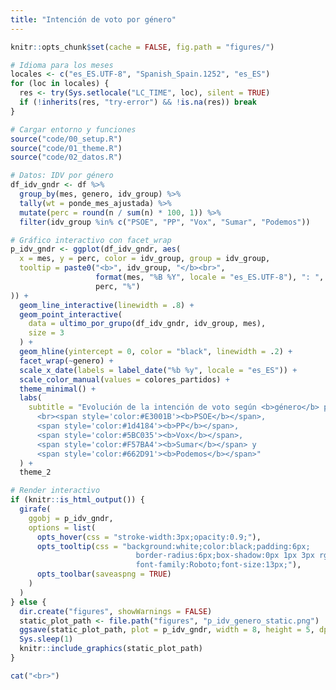 ```yaml
---
title: "Intención de voto por género"
---
```


```r
knitr::opts_chunk$set(cache = FALSE, fig.path = "figures/")

# Idioma para los meses
locales <- c("es_ES.UTF-8", "Spanish_Spain.1252", "es_ES")
for (loc in locales) {
  res <- try(Sys.setlocale("LC_TIME", loc), silent = TRUE)
  if (!inherits(res, "try-error") && !is.na(res)) break
}

# Cargar entorno y funciones
source("code/00_setup.R")
source("code/01_theme.R")
source("code/02_datos.R")
```

```r
# Datos: IDV por género
df_idv_gndr <- df %>%
  group_by(mes, genero, idv_group) %>%
  tally(wt = ponde_mes_ajustada) %>%
  mutate(perc = round(n / sum(n) * 100, 1)) %>%
  filter(idv_group %in% c("PSOE", "PP", "Vox", "Sumar", "Podemos"))
```

```r
# Gráfico interactivo con facet_wrap
p_idv_gndr <- ggplot(df_idv_gndr, aes(
  x = mes, y = perc, color = idv_group, group = idv_group,
  tooltip = paste0("<b>", idv_group, "</b><br>",
                   format(mes, "%B %Y", locale = "es_ES.UTF-8"), ": ",
                   perc, "%")
)) +
  geom_line_interactive(linewidth = .8) +
  geom_point_interactive(
    data = ultimo_por_grupo(df_idv_gndr, idv_group, mes),
    size = 3
  ) +
  geom_hline(yintercept = 0, color = "black", linewidth = .2) +
  facet_wrap(~genero) +
  scale_x_date(labels = label_date("%b %y", locale = "es_ES")) +
  scale_color_manual(values = colores_partidos) +
  theme_minimal() +
  labs(
    subtitle = "Evolución de la intención de voto según <b>género</b> para
      <br><span style='color:#E3001B'><b>PSOE</b></span>, 
      <span style='color:#1d4184'><b>PP</b></span>, 
      <span style='color:#5BC035'><b>Vox</b></span>, 
      <span style='color:#F57BA4'><b>Sumar</b></span> y 
      <span style='color:#662D91'><b>Podemos</b></span>"
  ) +
  theme_2

# Render interactivo
if (knitr::is_html_output()) {
  girafe(
    ggobj = p_idv_gndr,
    options = list(
      opts_hover(css = "stroke-width:3px;opacity:0.9;"),
      opts_tooltip(css = "background:white;color:black;padding:6px;
                            border-radius:6px;box-shadow:0px 1px 3px rgba(0,0,0,0.2);
                            font-family:Roboto;font-size:13px;"),
      opts_toolbar(saveaspng = TRUE)
    )
  )
} else {
  dir.create("figures", showWarnings = FALSE)
  static_plot_path <- file.path("figures", "p_idv_genero_static.png")
  ggsave(static_plot_path, plot = p_idv_gndr, width = 8, height = 5, dpi = 300)
  Sys.sleep(1)
  knitr::include_graphics(static_plot_path)
}
```

```r
cat("<br>")
```
